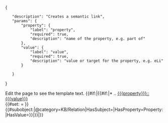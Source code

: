 <noinclude>

<templatedata>
{
    "description": "Creates a semantic link",
    "params": {
        "property": {
            "label": "property",
            "required": true,
            "description": "name of the property, e.g. part of"
        },
        "value": {
            "label": "value",
            "required": true,
            "description": "value or target for the property, e.g. eLi"
        }

    }
}
</templatedata>

Edit the page to see the template text.
</noinclude><includeonly>{{#if:{{{property|}}}|{{#if:{{{value|}}}|* .. [[Property:{{{property}}}|{{{property}}}]]   [[{{{property}}}::{{{value}}}]]<br>{{#set: {{{property}}}={{{value}}} }}{{#subobject:|@category=KB/Relation|HasSubject={{FULLPAGENAME}}|HasProperty=Property:{{{property}}}|HasValue={{{value}}}}}|}}|}}</includeonly>